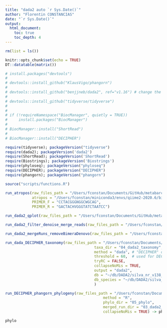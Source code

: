 ```yaml
---
title: "dada2 auto `r Sys.Date()`"
author: "Florentin CONSTANCIAS"
date: "`r Sys.Date()`"
output: 
  html_document:
    toc: true
    toc_depth: 4
---
```



```r
rm(list = ls())

knitr::opts_chunk$set(echo = TRUE)
DT::datatable(matrix())


```

```r
# install.packages("devtools")
# 
# devtools::install_github("KlausVigo/phangorn")
# 
# devtools::install_github("benjjneb/dada2", ref="v1.16") # change the ref argument to get other versions
# 
# devtools::install_github("tidyverse/tidyverse")
# 
# 
# if (!requireNamespace("BiocManager", quietly = TRUE))
#     install.packages("BiocManager")
# 
# BiocManager::install("ShortRead")
# 
# BiocManager::install("DECIPHER")

```

```r
require(tidyverse); packageVersion("tidyverse")
require(dada2); packageVersion('dada2')
require(ShortRead); packageVersion('ShortRead')
require(Biostrings); packageVersion('Biostrings')
require(phyloseq); packageVersion("phyloseq")
require(DECIPHER); packageVersion("DECIPHER")
require(phangorn); packageVersion("phangorn")

source("scripts/functions.R")
```

```r
run_atropos(raw_files_path = "/Users/fconstan/Documents/GitHub/metabarcodingRpipeline/test-data/",
            atropos = "/Users/fconstan/miniconda3/envs/qiime2-2020.6/bin/atropos",
            PRIMER_F = "CCTACGGGNGGCWGCAG",
            PRIMER_R = "GACTACHVGGGTATCTAATCC")
```


```r
run_dada2_qplot(raw_files_path = "/Users/fconstan/Documents/GitHub/metabarcodingRpipeline/test-data/")
```

```r
run_dada2_filter_denoise_merge_reads(raw_files_path = "/Users/fconstan/Documents/GitHub/metabarcodingRpipeline/test-data/")
```

```r
run_dada2_mergeRuns_removeBimeraDenovo(raw_files_path = "/Users/fconstan/Documents/GitHub/metabarcodingRpipeline/test-data/")
```

```r
run_dada_DECIPHER_taxonomy(raw_files_path = "/Users/fconstan/Documents/GitHub/metabarcodingRpipeline/test-data/",
                                        taxa_dir = "04_dada2_taxonomy",
                                        method = "dada", # "DECIPHER" or "dada" 
                                        threshold = 60,  # used for DECIPHER and dada2 if outputBootstraps = FALSE
                                        tryRC = FALSE,
                                        collapseNoMis = TRUE,
                                        output = "dada2",
                                        db = "~/db/DADA2/silva_nr_v138_train_set.fa.gz", # db = "~/db/DADA2/GTDB_r89-mod_June2019.RData"
                                        db_species = "~/db/DADA2/silva_species_assignment_v138.fa.gz" # only for dada2 method
                                        )
```

```r
run_DECIPHER_phangorn_phylogeny(raw_files_path = "/Users/fconstan/Documents/GitHub/metabarcodingRpipeline/test-data/",
                                            method = "R",
                                            phylo_dir = "05_phylo",
                                            merged_run_dir = "03_dada2_merged_runs_chimera_removed",
                                            collapseNoMis = TRUE) -> phylo
```


```r
phylo
```
